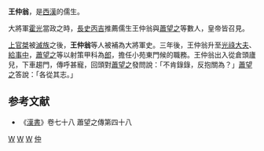 '''王仲翁'''，是[[西漢|西漢]]的儒生。

大將軍[[霍光|霍光]]當政之時，[[長史|長史]][[丙吉|丙吉]]推薦儒生王仲翁與[[蕭望之|蕭望之]]等數人，皇帝皆召見。

[[上官桀|上官桀]]被[[滅族|滅族]]之後，'''王仲翁'''等人被補為大將軍史。三年後，王仲翁升至[[光祿大夫|光祿大夫]]、[[給事中|給事中]]，[[蕭望之|蕭望之]]等以射策甲科為[[郎|郎]]，擔任小苑東門候的職務。王仲翁出入從倉頭廬兒，下車趨門，傳呼甚寵，回頭對[[蕭望之|蕭望之]]發問說：「不肯錄錄，反抱關為？」[[蕭望之|蕭望之]]答說：「各從其志。」

==参考文献==
*《[[漢書|漢書]]》卷七十八 蕭望之傳第四十八

[[Category:西汉光祿大夫|W]]
[[Category:西汉給事中|W]]
[[Category:西汉儒学学者|W]]
[[Category:王姓|仲]]